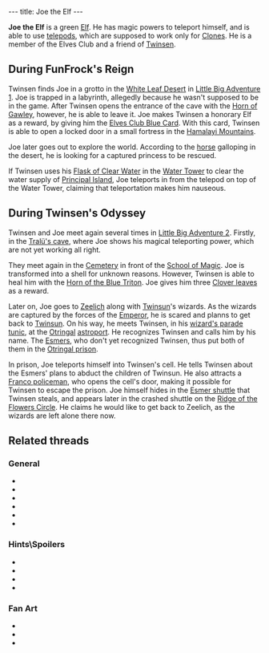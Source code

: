 ---
title: Joe the Elf
---

{{twinsunica import}}{{Infobox Character
 |image=Joe the Elf.jpg
 |race=creature|label=elf
 |gender=male
 |size=small
 |age=child
 |magical=yes
 |lba1=yes
 |lba2=yes
 |alignment=
 |occupation=
 |requires=
 |amount=
 |fam1=
 |fam2=
 |planet=
 |island=
 |building=
}}

'''Joe the Elf''' is a green [[Elf]]. He has magic powers to teleport himself, and is able to use [[telepod]]s, which are supposed to work only for [[Clones]]. He is a member of the Elves Club and a friend of [[Twinsen]].

==During FunFrock's Reign==
Twinsen finds Joe in a grotto in the [[White Leaf Desert]] in [[Little Big Adventure 1]]. Joe is trapped in a labyrinth, allegedly because he wasn't supposed to be in the game. After Twinsen opens the entrance of the cave with the [[Horn of Gawley]], however, he is able to leave it. Joe makes Twinsen a honorary Elf as a reward, by giving him the [[Elves Club Blue Card]]. With this card, Twinsen is able to open a locked door in a small fortress in the [[Hamalayi Mountains]].

Joe later goes out to explore the world. According to the [[horse]] galloping in the desert, he is looking for a captured princess to be rescued.

If Twinsen uses his [[Flask of Clear Water]] in the [[Water Tower]] to clear the water supply of [[Principal Island]], Joe teleports in from the telepod on top of the Water Tower, claiming that teleportation makes him nauseous.

==During Twinsen's Odyssey==
Twinsen and Joe meet again several times in [[Little Big Adventure 2]]. Firstly, in the [[Tralü's cave]], where Joe shows his magical teleporting power, which are not yet working all right.

They meet again in the [[Cemetery]] in front of the [[School of Magic]]. Joe is transformed into a shell for unknown reasons. However, Twinsen is able to heal him with the [[Horn of the Blue Triton]]. Joe gives him three [[Clover leaf|Clover leaves]] as a reward.

Later on, Joe goes to [[Zeelich]] along with [[Twinsun]]'s wizards. As the wizards are captured by the forces of the [[Emperor]], he is scared and planns to get back to [[Twinsun]]. On his way, he meets Twinsen, in his [[wizard's parade tunic]], at the [[Otringal]] [[astroport]]. He recognizes Twinsen and calls him by his name. The [[Esmer]]s, who don't yet recognized Twinsen, thus put both of them in the [[Otringal prison]].

In prison, Joe teleports himself into Twinsen's cell. He tells Twinsen about the Esmers' plans to abduct the children of Twinsun. He also attracts a [[Franco policeman]], who opens the cell's door, making it possible for Twinsen to escape the prison. Joe himself hides in the [[Esmer shuttle]] that Twinsen steals, and appears later in the crashed shuttle on the [[Ridge of the Flowers Circle]]. He claims he would like to get back to Zeelich, as the wizards are left alone there now.

==Related threads==
===General===
* {{thread|id=8802|title=Mysterious quote}}
* {{thread|id=7689|title="the Elf"}}
* {{thread|id=6418|title=Elves and magic powers}}
* {{thread|id=6295|title=another weird quote}}
* {{thread|id=3531|title=Joe on Twinsun after attack??}}
* {{thread|id=1686|title=Naughty elf!}}

===Hints\Spoilers===
* {{thread|id=10415|title=LBA 2 Goofs}}
* {{thread|id=10385|title=every point of interest i could find (lba2) that isnt on this site, that needs to be!}}
* {{thread|id=5081|title=Joe The Elf}}
* {{thread|id=1143|title=Joe the elf rulez :)}}

===Fan Art===
* {{thread|id=10774|title=Smilies}}
* {{post|id=112171|title=Lba3}}
* {{thread|id=3150|title=My first Lba image}}

<!-- remove these category links when they're all automated by categorizers...
[[Category:Elves]]
[[Category:Male characters]]
[[Category:Small characters]]
[[Category:Infant characters]]
[[Category:Desert Island inhabitants]]
[[Category:Citadel Island inhabitants]] -->